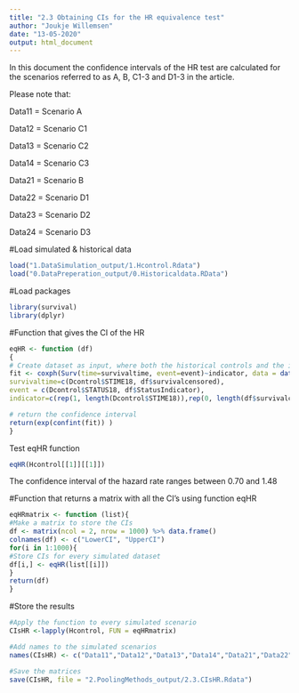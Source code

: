 ```yaml
---
title: "2.3 Obtaining CIs for the HR equivalence test"
author: "Joukje Willemsen"
date: "13-05-2020"
output: html_document
---
```


In this document the confidence intervals of the HR test are calculated for the scenarios referred to as A, B, C1-3 and D1-3 in the article.

Please note that:

Data11 = Scenario A

Data12 = Scenario C1

Data13 = Scenario C2

Data14 = Scenario C3

Data21 = Scenario B

Data22 = Scenario D1

Data23 = Scenario D2

Data24 = Scenario D3

#Load simulated & historical data
```r
load("1.DataSimulation_output/1.Hcontrol.Rdata")
load("0.DataPreperation_output/0.Historicaldata.RData")
```

#Load packages
```r
library(survival)
library(dplyr)
```

#Function that gives the CI of the HR
```r
eqHR <- function (df)
{
# Create dataset as input, where both the historical controls and the input dataset is included
fit <- coxph(Surv(time=survivaltime, event=event)~indicator, data = data.frame(
survivaltime=c(Dcontrol$STIME18, df$survivalcensored),
event = c(Dcontrol$STATUS18, df$StatusIndicator),
indicator=c(rep(1, length(Dcontrol$STIME18)),rep(0, length(df$survivalcensored)))))

# return the confidence interval
return(exp(confint(fit)) )
}
```

Test eqHR function
```r
eqHR(Hcontrol[[1]][[1]])
```
The confidence interval of the hazard rate ranges between 0.70 and 1.48


#Function that returns a matrix with all the CI's using function eqHR
```r
eqHRmatrix <- function (list){
#Make a matrix to store the CIs
df <- matrix(ncol = 2, nrow = 1000) %>% data.frame()
colnames(df) <- c("LowerCI", "UpperCI")
for(i in 1:1000){
#Store CIs for every simulated dataset
df[i,] <- eqHR(list[[i]])
}
return(df)
}
```

#Store the results
```r
#Apply the function to every simulated scenario
CIsHR <-lapply(Hcontrol, FUN = eqHRmatrix)

#Add names to the simulated scenarios
names(CIsHR) <- c("Data11","Data12","Data13","Data14","Data21","Data22","Data23","Data24")

#Save the matrices
save(CIsHR, file = "2.PoolingMethods_output/2.3.CIsHR.Rdata")
```


